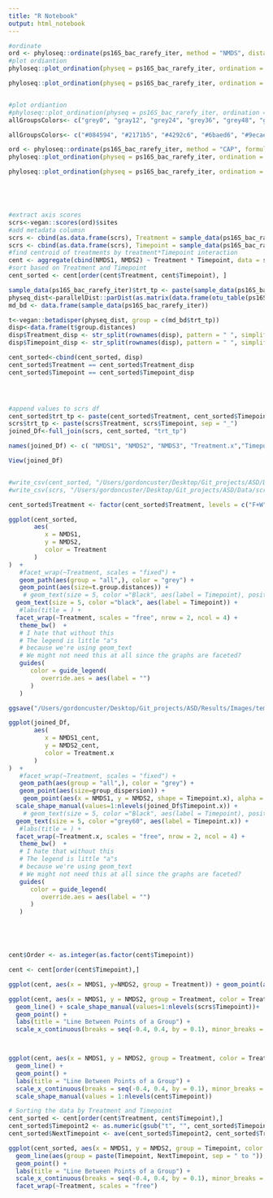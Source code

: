 ```yaml
---
title: "R Notebook"
output: html_notebook
---
```


```r
#ordinate 
ord <- phyloseq::ordinate(ps16S_bac_rarefy_iter, method = "NMDS", distance = "bray", k =3)
#plot ordiantion
phyloseq::plot_ordination(physeq = ps16S_bac_rarefy_iter, ordination = ord) + facet_wrap(~ Timepoint, scales = "free") + geom_point(aes(color = Treatment)) +  theme_bw()  

phyloseq::plot_ordination(physeq = ps16S_bac_rarefy_iter, ordination = ord,) + facet_wrap(~ Treatment, scales = "free", nrow = 2, ncol = 4) + geom_point(aes(color = Timepoint)) +    theme_bw()  


#plot ordiantion
#phyloseq::plot_ordination(physeq = ps16S_bac_rarefy_iter, ordination = ord) + facet_wrap(~ Timepoint, scales = "free") + geom_point(aes(color = Treatment)) +  theme_bw()  
allGroupsColors<- c("grey0", "gray12", "grey24", "grey36", "grey48", "grey60", "grey72", "gray84")

allGroupsColors<- c("#084594", "#2171b5", "#4292c6", "#6baed6", "#9ecae1", "#c6dbef", "#deebf7", "#f7fbff")

ord <- phyloseq::ordinate(ps16S_bac_rarefy_iter, method = "CAP", formula = ~Timepoint + Treatment)
phyloseq::plot_ordination(physeq = ps16S_bac_rarefy_iter, ordination = ord, color = "Timepoint") + facet_wrap(~ Treatment, scales = "free", nrow = 2, ncol = 4)  +    theme_bw()  +   scale_color_manual(values = rev(allGroupsColors))

phyloseq::plot_ordination(physeq = ps16S_bac_rarefy_iter, ordination = ord, color = "Treatment") + facet_wrap(~ Timepoint, scales = "free", nrow = 2, ncol = 4)  +    theme_bw() 





#extract axis scores 
scrs<-vegan::scores(ord)$sites
#add metadata columsn 
scrs <- cbind(as.data.frame(scrs), Treatment = sample_data(ps16S_bac_rarefy_iter)$Treatment)
scrs <- cbind(as.data.frame(scrs), Timepoint = sample_data(ps16S_bac_rarefy_iter)$Timepoint)
#find centroid of treatments by treatment*Timepoint interaction
cent <- aggregate(cbind(NMDS1, NMDS2) ~ Treatment * Timepoint, data = scrs, FUN = mean)
#sort based on Treatment and Timepoint
cent_sorted <- cent[order(cent$Treatment, cent$Timepoint), ]

sample_data(ps16S_bac_rarefy_iter)$trt_tp <- paste(sample_data(ps16S_bac_rarefy_iter)$Treatment,sample_data(ps16S_bac_rarefy_iter)$Timepoint)
physeq_dist<-parallelDist::parDist(as.matrix(data.frame(otu_table(ps16S_bac_rarefy_iter))), method = "bray")
md_bd <- data.frame(sample_data(ps16S_bac_rarefy_iter))

t<-vegan::betadisper(physeq_dist, group = c(md_bd$trt_tp))
disp<-data.frame(t$group.distances)
disp$Treatment_disp <- str_split(rownames(disp), pattern = " ", simplify = T) [,1]
disp$Timepoint_disp <- str_split(rownames(disp), pattern = " ", simplify = T) [,2]

cent_sorted<-cbind(cent_sorted, disp)
cent_sorted$Treatment == cent_sorted$Treatment_disp
cent_sorted$Timepoint == cent_sorted$Timepoint_disp




#append values to scrs df
cent_sorted$trt_tp <- paste(cent_sorted$Treatment, cent_sorted$Timepoint, sep = "_")
scrs$trt_tp <- paste(scrs$Treatment, scrs$Timepoint, sep = "_")
joined_Df<-full_join(scrs, cent_sorted, "trt_tp")

names(joined_Df) <- c( "NMDS1", "NMDS2", "NMDS3", "Treatment.x","Timepoint.x", "trt_tp",  "Treatment.y", "Timepoint.y", "NMDS1_cent", "NMDS2_cent", "group_dispersion", "Treatment_disp", "Timepoint_disp")

View(joined_Df)


#write_csv(cent_sorted, "/Users/gordoncuster/Desktop/Git_projects/ASD/Data/cent_sorted.csv")
#write_csv(scrs, "/Users/gordoncuster/Desktop/Git_projects/ASD/Data/scrs.csv")

```



```r
cent_sorted$Treatment <- factor(cent_sorted$Treatment, levels = c("F+W", "F+WM", "CC", "CC+WM", "Tr", "Tr+WM", "2spp", "2spp+WM"), ordered = T)

ggplot(cent_sorted, 
       aes(
          x = NMDS1, 
          y = NMDS2, 
          color = Treatment
       )
)  +
   #facet_wrap(~Treatment, scales = "fixed") +
   geom_path(aes(group = "all",), color = "grey") +
   geom_point(aes(size=t.group.distances)) +
    # geom_text(size = 5, color ="Black", aes(label = Timepoint), position = position_nudge(x = 0.01, y = 0.01)) + 
  geom_text(size = 5, color ="black", aes(label = Timepoint)) + 
   #labs(title = ) +
  facet_wrap(~Treatment, scales = "free", nrow = 2, ncol = 4) +
   theme_bw()  + 
   # I hate that without this 
   # The legend is little "a"s 
   # because we're using geom_text
   # We might not need this at all since the graphs are faceted?
   guides(
      color = guide_legend(
         override.aes = aes(label = "")
      )
   )

ggsave("/Users/gordoncuster/Desktop/Git_projects/ASD/Results/Images/temporal_tracking_centroids.esp", device = "eps", width = 8, height = 6)

ggplot(joined_Df, 
       aes(
          x = NMDS1_cent, 
          y = NMDS2_cent, 
          color = Treatment.x
       )
)  +
   #facet_wrap(~Treatment, scales = "fixed") +
   geom_path(aes(group = "all",), color = "grey") +
   geom_point(aes(size=group_dispersion)) +
    geom_point(aes(x = NMDS1, y = NMDS2, shape = Timepoint.x), alpha = 0.5) + 
  scale_shape_manual(values=1:nlevels(joined_Df$Timepoint.x)) +
    # geom_text(size = 5, color ="Black", aes(label = Timepoint), position = position_nudge(x = 0.01, y = 0.01)) + 
  geom_text(size = 5, color ="grey60", aes(label = Timepoint.x)) + 
   #labs(title = ) +
  facet_wrap(~Treatment.x, scales = "free", nrow = 2, ncol = 4) +
   theme_bw()  + 
   # I hate that without this 
   # The legend is little "a"s 
   # because we're using geom_text
   # We might not need this at all since the graphs are faceted?
   guides(
      color = guide_legend(
         override.aes = aes(label = "")
      )
   )






```





```r





cent$Order <- as.integer(as.factor(cent$Timepoint))

cent <- cent[order(cent$Timepoint),]

ggplot(cent, aes(x = NMDS1, y=NMDS2, group = Treatment)) + geom_point(aes(color = Treatment, shape = Timepoint)) +scale_shape_manual(values=1:nlevels(scrs$Timepoint)) + geom_line() 

ggplot(cent, aes(x = NMDS1, y = NMDS2, group = Treatment, color = Treatment, shape = Timepoint)) +
  geom_line() + scale_shape_manual(values=1:nlevels(scrs$Timepoint))+
  geom_point() +
  labs(title = "Line Between Points of a Group") +
  scale_x_continuous(breaks = seq(-0.4, 0.4, by = 0.1), minor_breaks = NULL)



ggplot(cent, aes(x = NMDS1, y = NMDS2, group = Treatment, color = Treatment, shape = Timepoint)) +
  geom_line() +
  geom_point() +
  labs(title = "Line Between Points of a Group") +
  scale_x_continuous(breaks = seq(-0.4, 0.4, by = 0.1), minor_breaks = NULL) +
  scale_shape_manual(values = 1:nlevels(cent$Timepoint))

# Sorting the data by Treatment and Timepoint
cent_sorted <- cent[order(cent$Treatment, cent$Timepoint),]
cent_sorted$Timepoint2 <- as.numeric(gsub("t", "", cent_sorted$Timepoint))
cent_sorted$NextTimepoint <- ave(cent_sorted$Timepoint2, cent_sorted$Treatment, FUN = function(x) c(tail(x, -1), NA))

ggplot(cent_sorted, aes(x = NMDS1, y = NMDS2, group = Timepoint, color = Timepoint)) +
  geom_line(aes(group = paste(Timepoint, NextTimepoint, sep = " to ")), na.rm = TRUE) +
  geom_point() +
  labs(title = "Line Between Points of a Group") +
  scale_x_continuous(breaks = seq(-0.4, 0.4, by = 0.1), minor_breaks = NULL) +
  facet_wrap(~Treatment, scales = "free") 

```


